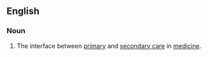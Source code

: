 ==English==

===Noun===
{{en-noun|head=[[transmural]] [[care]]|-}}

# {{context|medicine}} The interface between [[primary]] and [[secondary care]] in [[medicine]].
